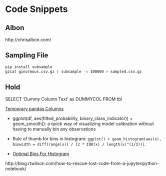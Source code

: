# Code Snippets

## Albon

http://chrisalbon.com/

## Sampling File

```bash
pip install subsample
gzcat ginormous.csv.gz | subsample -n 100000 > sampled.csv.gz
```

## Hold

SELECT 'Dummy Column Text' as DUMMYCOL FROM tbl

[Temporary pandas Columns](https://github.com/jreback/PyDataNYC2015/blob/master/whats-new-in-pandas/v0.16.x.ipynb)

* ggplot(df, aes(fitted_probability, binary_class_indicator)) +
geom_smooth(): a quick way of visualizing model calibration without having to manually bin any observations

* Rule of thumb for bins in histogram: `ggplot() + geom_histogram(aes(x), binwidth = diff(range(x)) / (2 * IQR(x) / length(x)^(1/3)))`.

* [Optimal Bins For Histogram](https://stats.stackexchange.com/questions/798/calculating-optimal-number-of-bins-in-a-histogram/862#862)

http://blog.rtwilson.com/how-to-rescue-lost-code-from-a-jupyteripython-notebook/
